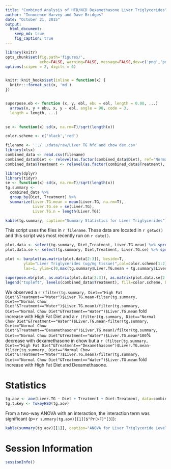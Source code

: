 ```yaml
---
title: "Combined Analysis of HFD/NCD Dexamethasone Liver Triglycerides"
author: "Innocence Harvey and Dave Bridges"
date: "October 21, 2015"
output:
  html_document:
    keep_md: true
    fig_caption: true
---
```


```r
library(knitr)
opts_chunk$set(fig.path='figures/',
               echo=FALSE, warning=FALSE, message=FALSE,dev=c('png','pdf'))
options(scipen = 2, digits = 6)


knitr::knit_hooks$set(inline = function(x) {
  knitr:::format_sci(x, 'md')
})


superpose.eb <- function (x, y, ebl, ebu = ebl, length = 0.08, ...)
  arrows(x, y + ebu, x, y - ebl, angle = 90, code = 3,
  length = length, ...)

  
se <- function(x) sd(x, na.rm=T)/sqrt(length(x))

color.scheme <- c('black','red')
```


```r
filename <- '../../data/raw/Liver TG hfd and chow dex.csv'
library(xlsx)
combined_data <- read.csv(filename)
combined_data$Diet <- relevel(as.factor(combined_data$Diet), ref='Normal Chow Diet')
combined_data$Treatment <- relevel(as.factor(combined_data$Treatment), ref='Water')

library(dplyr)
library(tidyr)
se <- function(x) sd(x, na.rm=T)/sqrt(length(x))
tg.summary <-
  combined_data %>%
  group_by(Diet, Treatment) %>%
  summarize(Liver.TG.mean = mean(Liver.TG, na.rm=T),
            Liver.TG.se = se(Liver.TG),
            Liver.TG.n = length(Liver.TG))

kable(tg.summary, caption="Summary Statistics for Liver Triglycerides")
```

This script uses the files in `r filename`. These data are located in `r getwd()` and this script was most recently run on `r date()`.

```r
plot.data <- select(tg.summary, Diet,Treatment, Liver.TG.mean) %>% spread(Diet, Liver.TG.mean)
plot.data.se <- select(tg.summary, Diet,Treatment, Liver.TG.se) %>% spread(Diet, Liver.TG.se)

plot <- barplot(as.matrix(plot.data[2:3]), beside=T, 
        ylab="Liver Triglycerides (ug/mg tissue)",col=color.scheme[1:2],
        las=1, ylim=c(0,max(tg.summary$Liver.TG.mean + tg.summary$Liver.TG.se)))

superpose.eb(plot, as.matrix(plot.data[2:3]), as.matrix(plot.data.se[2:3]))
legend("topleft", levels(combined_data$Treatment), fill=color.scheme, bty="n")
```

We observed a `r (filter(tg.summary, Diet=="High Fat Diet"&Treatment=="Water")$Liver.TG.mean-filter(tg.summary, Diet=="Normal Chow Diet"&Treatment=="Water")$Liver.TG.mean)/filter(tg.summary, Diet=="Normal Chow Diet"&Treatment=="Water")$Liver.TG.mean` fold increase with High Fat Diet and a `r (filter(tg.summary, Diet=="Normal Chow Diet"&Treatment=="Water")$Liver.TG.mean-filter(tg.summary, Diet=="Normal Chow Diet"&Treatment=="Dexamethasone")$Liver.TG.mean)/filter(tg.summary, Diet=="Normal Chow Diet"&Treatment=="Water")$Liver.TG.mean*100`% decrease with dexamethasone in chow but a `r (filter(tg.summary, Diet=="High Fat Diet"&Treatment=="Dexamethasone")$Liver.TG.mean-filter(tg.summary, Diet=="Normal Chow Diet"&Treatment=="Water")$Liver.TG.mean)/filter(tg.summary, Diet=="Normal Chow Diet"&Treatment=="Water")$Liver.TG.mean` fold increase with High Fat Diet and Dexamethasone.


# Statistics

```r
tg.aov <- aov(Liver.TG ~ Diet + Treatment + Diet:Treatment, data=combined_data)
tg.tukey <- TukeyHSD(tg.aov)
```

From a two-way ANOVA with an interaction, the interaction term was significant (p=`r summary(tg.aov)[[1]]$"Pr(>F)"[3]`):

```r
kable(summary(tg.aov)[[1]], caption="ANOVA for Liver Triglyceride Levels")
```

# Session Information

```r
sessionInfo()
```